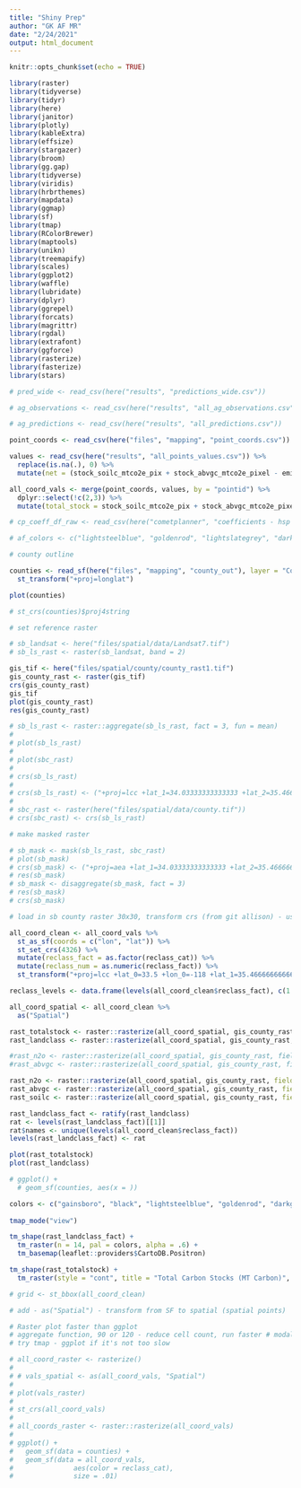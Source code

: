 ```yaml
---
title: "Shiny Prep"
author: "GK AF MR"
date: "2/24/2021"
output: html_document
---
```


```r
knitr::opts_chunk$set(echo = TRUE)

library(raster)
library(tidyverse)
library(tidyr)
library(here)
library(janitor)
library(plotly)
library(kableExtra)
library(effsize)
library(stargazer)
library(broom)
library(gg.gap)
library(tidyverse)
library(viridis)
library(hrbrthemes)
library(mapdata)
library(ggmap)
library(sf)
library(tmap)
library(RColorBrewer)
library(maptools)
library(unikn)
library(treemapify)
library(scales)
library(ggplot2)
library(waffle)
library(lubridate)
library(dplyr)
library(ggrepel)
library(forcats)
library(magrittr)
library(rgdal)
library(extrafont)
library(ggforce)
library(rasterize)
library(fasterize)
library(stars)

```

```r

# pred_wide <- read_csv(here("results", "predictions_wide.csv")) 

# ag_observations <- read_csv(here("results", "all_ag_observations.csv"))

# ag_predictions <- read_csv(here("results", "all_predictions.csv")) 

point_coords <- read_csv(here("files", "mapping", "point_coords.csv"))

values <- read_csv(here("results", "all_points_values.csv")) %>% 
  replace(is.na(.), 0) %>% 
  mutate(net = (stock_soilc_mtco2e_pix + stock_abvgc_mtco2e_pixel - emit_no_mtco2e_pix))

all_coord_vals <- merge(point_coords, values, by = "pointid") %>% 
  dplyr::select(!c(2,3)) %>% 
  mutate(total_stock = stock_soilc_mtco2e_pix + stock_abvgc_mtco2e_pixel)

# cp_coeff_df_raw <- read_csv(here("cometplanner", "coefficients - hsp - Combined.csv"))

# af_colors <- c("lightsteelblue", "goldenrod", "lightslategrey", "darkred", "sandybrown", "green4", "purple4")

```

```r
# county outline

counties <- read_sf(here("files", "mapping", "county_out"), layer = "CountyOutline") %>% 
  st_transform("+proj=longlat")

plot(counties)

# st_crs(counties)$proj4string

# set reference raster

# sb_landsat <- here("files/spatial/data/Landsat7.tif")
# sb_ls_rast <- raster(sb_landsat, band = 2)

gis_tif <- here("files/spatial/county/county_rast1.tif")
gis_county_rast <- raster(gis_tif)
crs(gis_county_rast)
gis_tif
plot(gis_county_rast)
res(gis_county_rast)

# sb_ls_rast <- raster::aggregate(sb_ls_rast, fact = 3, fun = mean)
# 
# plot(sb_ls_rast)
# 
# plot(sbc_rast)
# 
# crs(sb_ls_rast)
# 
# crs(sb_ls_rast) <- ("+proj=lcc +lat_1=34.03333333333333 +lat_2=35.46666666666667 +lat_0=33.5 +lon_0=-118 +x_0=2000000 +y_0=500000.0000000002 +ellps=GRS80 +datum=NAD83 +to_meter=0.3048006096012192 +no_defs")
# 
# sbc_rast <- raster(here("files/spatial/data/county.tif"))
# crs(sbc_rast) <- crs(sb_ls_rast)

# make masked raster

# sb_mask <- mask(sb_ls_rast, sbc_rast)
# plot(sb_mask)
# crs(sb_mask) <- ("+proj=aea +lat_1=34.03333333333333 +lat_2=35.46666666666667 +lat_0=33.5 +lon_0=-118 +x_0=2000000 +y_0=500000.0000000002 +ellps=GRS80 +datum=NAD83 +to_meter=0.3048006096012192 +no_defs")
# res(sb_mask)
# sb_mask <- disaggregate(sb_mask, fact = 3)
# res(sb_mask)
# crs(sb_mask)

# load in sb county raster 30x30, transform crs (from git allison) - use rasterize, take sb county base raster, rasterize function - field 1 per raster - must be numeric, assign # values to land class types 

all_coord_clean <- all_coord_vals %>% 
  st_as_sf(coords = c("lon", "lat")) %>% 
  st_set_crs(4326) %>% 
  mutate(reclass_fact = as.factor(reclass_cat)) %>% 
  mutate(reclass_num = as.numeric(reclass_fact)) %>% 
  st_transform("+proj=lcc +lat_0=33.5 +lon_0=-118 +lat_1=35.4666666666667 +lat_2=34.0333333333333 +x_0=2000000.0001016 +y_0=500000.0001016 +datum=NAD83 +units=us-ft +no_defs")

reclass_levels <- data.frame(levels(all_coord_clean$reclass_fact), c(1:14))

all_coord_spatial <- all_coord_clean %>% 
  as("Spatial")

rast_totalstock <- raster::rasterize(all_coord_spatial, gis_county_rast, field = 'total_stock', fun = mean) 
rast_landclass <- raster::rasterize(all_coord_spatial, gis_county_rast, field = 'reclass_num', fun = "last")

#rast_n2o <- raster::rasterize(all_coord_spatial, gis_county_rast, field = 'noemit', fun = mean)
#rast_abvgc <- raster::rasterize(all_coord_spatial, gis_county_rast, field = 'noemit', fun = mean)

rast_n2o <- raster::rasterize(all_coord_spatial, gis_county_rast, field = 'emit_no_mtco2e_pix', fun = mean)
rast_abvgc <- raster::rasterize(all_coord_spatial, gis_county_rast, field = 'stock_abvgc_mtco2e_pixel', fun = mean)
rast_soilc <- raster::rasterize(all_coord_spatial, gis_county_rast, field = 'stock_soilc_mtco2e_pix', fun = mean)

rast_landclass_fact <- ratify(rast_landclass)
rat <- levels(rast_landclass_fact)[[1]]
rat$names <- unique(levels(all_coord_clean$reclass_fact))
levels(rast_landclass_fact) <- rat

plot(rast_totalstock)
plot(rast_landclass)

# ggplot() +
  # geom_sf(counties, aes(x = ))

colors <- c("gainsboro", "black", "lightsteelblue", "goldenrod", "darkgreen", "darkolivegreen3", "lightslategrey", "darkred", "sandybrown", "cornflowerblue", "chartreuse3", "burlywood3", "purple4", "dodgerblue4") 
  
tmap_mode("view")

tm_shape(rast_landclass_fact) +
  tm_raster(n = 14, pal = colors, alpha = .6) +
  tm_basemap(leaflet::providers$CartoDB.Positron)

tm_shape(rast_totalstock) +
  tm_raster(style = "cont", title = "Total Carbon Stocks (MT Carbon)", palette = "Greens")

# grid <- st_bbox(all_coord_clean)

# add - as("Spatial") - transform from SF to spatial (spatial points)

# Raster plot faster than ggplot 
# aggregate function, 90 or 120 - reduce cell count, run faster # modal argument for aggregate
# try tmap - ggplot if it's not too slow

# all_coord_raster <- rasterize()
# 
# # vals_spatial <- as(all_coord_vals, "Spatial")
# 
# plot(vals_raster)
# 
# st_crs(all_coord_vals)
# 
# all_coords_raster <- raster::rasterize(all_coord_vals)
# 
# ggplot() +
#   geom_sf(data = counties) +
#   geom_sf(data = all_coord_vals,
#               aes(color = reclass_cat),
#               size = .01)

```

